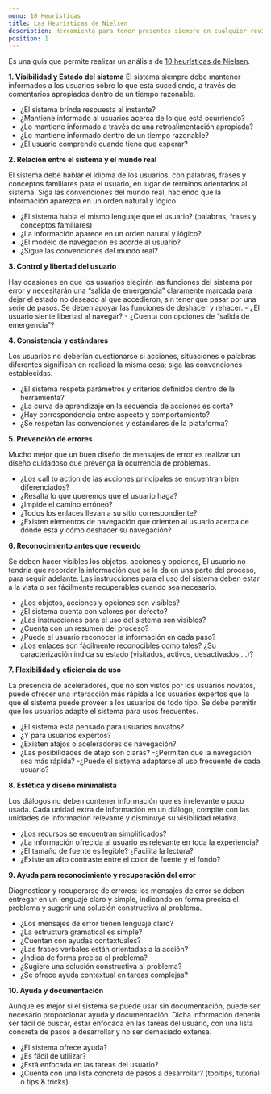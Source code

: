 ```yaml
---
menu: 10 Heurísticas
title: Las Heurísticas de Nielsen
description: Herramienta para tener presentes siempre en cualquier revisión.
position: 1
---
```



Es una guía  que permite realizar un análisis de [10 heurísticas de Nielsen](https://www.nngroup.com/articles/ten-usability-heuristics/). 

**1. Visibilidad y Estado del sistema**
 El sistema siempre debe mantener informados a los usuarios sobre lo que está sucediendo, a través de comentarios apropiados dentro de un tiempo razonable.

- ¿El sistema brinda respuesta al instante?
- ¿Mantiene informado al usuarios acerca de lo que está ocurriendo?
- ¿Lo mantiene informado a través de una retroalimentación apropiada?
- ¿Lo mantiene informado dentro de un tiempo razonable?
- ¿El usuario comprende cuando tiene que esperar?


**2. Relación entre el sistema y el mundo real**

El sistema debe hablar el idioma de los usuarios, con palabras, frases y conceptos familiares para el usuario, en lugar de términos orientados al sistema. Siga las convenciones del mundo real, haciendo que la información aparezca en un orden natural y lógico.

- ¿El sistema habla el mismo lenguaje que el usuario? (palabras, frases y conceptos familiares)
- ¿La información aparece en un orden natural y lógico?
- ¿El modelo de navegación es acorde al usuario?
- ¿Sigue las convenciones del mundo real?

**3. Control y libertad del usuario** 

Hay ocasiones en que los usuarios elegirán las funciones del sistema por error y necesitarán una “salida de emergencia” claramente marcada para dejar el estado no deseado al que accedieron, sin tener que pasar por una serie de pasos. Se deben apoyar las funciones de deshacer y rehacer.
    - ¿El usuario siente libertad al navegar?
    - ¿Cuenta con opciones de “salida de emergencia”?


**4. Consistencia y estándares**

Los usuarios no deberían cuestionarse si acciones, situaciones o palabras diferentes significan en realidad la misma cosa; siga las convenciones establecidas.

- ¿El sistema respeta parámetros y criterios definidos dentro de la herramienta?
- ¿La curva de aprendizaje en la secuencia de acciones es corta?
- ¿Hay correspondencia entre aspecto y comportamiento?
- ¿Se respetan las convenciones y estándares de la plataforma?

**5. Prevención de errores**

Mucho mejor que un buen diseño de mensajes de error es realizar un diseño cuidadoso que prevenga la ocurrencia de problemas.

- ¿Los call to action de las acciones principales se encuentran bien diferenciados? 
- ¿Resalta lo que queremos que el usuario haga?
- ¿Impide el camino erróneo?
- ¿Todos los enlaces llevan a su sitio correspondiente?
- ¿Existen elementos de navegación que orienten al usuario acerca de dónde está y cómo deshacer su navegación?

**6. Reconocimiento antes que recuerdo**

Se deben hacer visibles los objetos, acciones y opciones, El usuario no tendría que recordar la información que se le da en una parte del proceso, para seguir adelante. Las instrucciones para el uso del sistema deben estar a la vista o ser fácilmente recuperables cuando sea necesario.

- ¿Los objetos, acciones y opciones son visibles?
- ¿El sistema cuenta con valores por defecto?
- ¿Las instrucciones para el uso del sistema son visibles?
- ¿Cuenta con un resumen del proceso?
- ¿Puede el usuario reconocer la información en cada paso?
- ¿Los enlaces son fácilmente reconocibles como tales? ¿Su caracterización indica su estado (visitados, activos, desactivados,...)?

**7. Flexibilidad y eficiencia de uso**

La presencia de aceleradores, que no son vistos por los usuarios novatos, puede ofrecer una interacción más rápida a los usuarios expertos que la que el sistema puede proveer a los usuarios de todo tipo. Se debe permitir que los usuarios adapte el sistema para usos frecuentes.

- ¿El sistema está pensado para usuarios novatos?
- ¿Y para usuarios expertos?
- ¿Existen atajos o aceleradores de navegación?
- ¿Las posibilidades de atajo son claras?
-¿Permiten que la navegación sea más rápida?
-¿Puede el sistema adaptarse al uso frecuente de cada usuario?


**8. Estética y diseño minimalista**

Los diálogos no deben contener información que es irrelevante o poco usada. Cada unidad extra de información en un diálogo, compite con las unidades de información relevante y disminuye su visibilidad relativa.

- ¿Los recursos se encuentran simplificados?
- ¿La información ofrecida al usuario es relevante en toda la experiencia?
- ¿El tamaño de fuente es legible? ¿Facilita la lectura?
- ¿Existe un alto contraste entre el color de fuente y el fondo?
    
**9. Ayuda para reconocimiento y recuperación del error**

Diagnosticar y recuperarse de errores: los mensajes de error se deben entregar en un lenguaje claro y simple, indicando en forma precisa el problema y sugerir una solución constructiva al problema.

   - ¿Los mensajes de error tienen lenguaje claro?
   - ¿La estructura gramatical es simple?
   - ¿Cuentan con ayudas contextuales?
   - ¿Las frases verbales están orientadas a la acción?
   - ¿Indica de forma precisa el problema?
   - ¿Sugiere una solución constructiva al problema?
   - ¿Se ofrece ayuda contextual en tareas complejas?

**10. Ayuda y documentación**

Aunque es mejor si el sistema se puede usar sin documentación, puede ser necesario proporcionar ayuda y documentación. Dicha información debería ser fácil de buscar, estar enfocada en las tareas del usuario, con una lista concreta de pasos a desarrollar y no ser demasiado extensa.

   - ¿El sistema ofrece ayuda?
   - ¿Es fácil de utilizar?
   - ¿Está enfocada en las tareas del usuario?
   - ¿Cuenta con una lista concreta de pasos a desarrollar? (tooltips, tutorial o tips & tricks).
    
